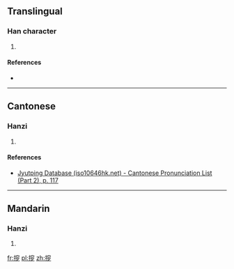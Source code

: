 ==Translingual==

===Han character===
{{Han char|rn=64|rad=手|as=10|sn=13|four=|canj=手十金弓 (QJCN), X手十金弓 (XQJCN)}}

# {{defn|Han|sort=手10}}

====References====
* {{Han ref|kx=0449.081|hdz=31937.061|uh=6449|ud=25673}}

----

==Cantonese==

===Hanzi===
{{yue-hanzi|jyut=[[sau1]]|y=sau1}}

# {{defn|lang=yue|sort=手10}}

====References====
*[http://www.iso10646hk.net/jp/document/download.jsp Jyutping Database (iso10646hk.net) - Cantonese Pronunciation List (Part 2), p. 117]

----

==Mandarin==

===Hanzi===
{{cmn-hanzi|pin=[[sōu]] ([[sou1]])|wg=sou<sup>1</sup>}}

# {{defn|lang=cmn|sort=手10}}

[[fr:摉]]
[[pl:摉]]
[[zh:摉]]